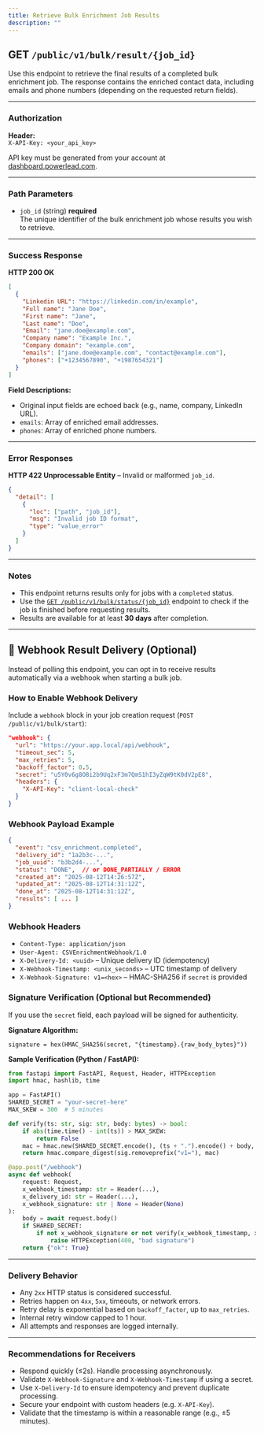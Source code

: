 ```yaml
---
title: Retrieve Bulk Enrichment Job Results
description: ""
---
```


## GET `/public/v1/bulk/result/{job_id}`

Use this endpoint to retrieve the final results of a completed bulk enrichment job. The response contains the enriched contact data, including emails and phone numbers (depending on the requested return fields).

***

### Authorization

**Header:**\
`X-API-Key: <your_api_key>`

API key must be generated from your account at [dashboard.powerlead.com](https://dashboard.powerlead.com).

***

### Path Parameters

* `job_id` (string) **required**\
  The unique identifier of the bulk enrichment job whose results you wish to retrieve.

***

### Success Response

**HTTP 200 OK**

```json
[
  {
    "Linkedin URL": "https://linkedin.com/in/example",
    "Full name": "Jane Doe",
    "First name": "Jane",
    "Last name": "Doe",
    "Email": "jane.doe@example.com",
    "Company name": "Example Inc.",
    "Company domain": "example.com",
    "emails": ["jane.doe@example.com", "contact@example.com"],
    "phones": ["+1234567890", "+1987654321"]
  }
]
```

**Field Descriptions:**

* Original input fields are echoed back (e.g., name, company, LinkedIn URL).
* `emails`: Array of enriched email addresses.
* `phones`: Array of enriched phone numbers.

***

### Error Responses

**HTTP 422 Unprocessable Entity** – Invalid or malformed `job_id`.

```json
{
  "detail": [
    {
      "loc": ["path", "job_id"],
      "msg": "Invalid job ID format",
      "type": "value_error"
    }
  ]
}
```

***

### Notes

* This endpoint returns results only for jobs with a `completed` status.
* Use the [`GET /public/v1/bulk/status/{job_id}`](#) endpoint to check if the job is finished before requesting results.
* Results are available for at least **30 days** after completion.

***

## 📣 Webhook Result Delivery (Optional)

Instead of polling this endpoint, you can opt in to receive results automatically via a webhook when starting a bulk job.

### How to Enable Webhook Delivery

Include a `webhook` block in your job creation request (`POST /public/v1/bulk/start`):

```json
"webhook": {
  "url": "https://your.app.local/api/webhook",
  "timeout_sec": 5,
  "max_retries": 5,
  "backoff_factor": 0.5,
  "secret": "u5Y0v6g8O8i2b9Uq2xF3m7QmS1hI3yZqW9tK0dV2pE8",
  "headers": {
    "X-API-Key": "client-local-check"
  }
}
```

### Webhook Payload Example

```json
{
  "event": "csv_enrichment.completed",
  "delivery_id": "1a2b3c-...",
  "job_uuid": "b3b2d4-...",
  "status": "DONE",  // or DONE_PARTIALLY / ERROR
  "created_at": "2025-08-12T14:26:57Z",
  "updated_at": "2025-08-12T14:31:12Z",
  "done_at": "2025-08-12T14:31:12Z",
  "results": [ ... ]
}
```

### Webhook Headers

- `Content-Type: application/json`
- `User-Agent: CSVEnrichmentWebhook/1.0`
- `X-Delivery-Id: <uuid>` – Unique delivery ID (idempotency)
- `X-Webhook-Timestamp: <unix_seconds>` – UTC timestamp of delivery
- `X-Webhook-Signature: v1=<hex>` – HMAC-SHA256 if `secret` is provided

### Signature Verification (Optional but Recommended)

If you use the `secret` field, each payload will be signed for authenticity.

**Signature Algorithm:**

```
signature = hex(HMAC_SHA256(secret, "{timestamp}.{raw_body_bytes}"))
```

**Sample Verification (Python / FastAPI):**

```python
from fastapi import FastAPI, Request, Header, HTTPException
import hmac, hashlib, time

app = FastAPI()
SHARED_SECRET = "your-secret-here"
MAX_SKEW = 300  # 5 minutes

def verify(ts: str, sig: str, body: bytes) -> bool:
    if abs(time.time() - int(ts)) > MAX_SKEW:
        return False
    mac = hmac.new(SHARED_SECRET.encode(), (ts + ".").encode() + body, hashlib.sha256).hexdigest()
    return hmac.compare_digest(sig.removeprefix("v1="), mac)

@app.post("/webhook")
async def webhook(
    request: Request,
    x_webhook_timestamp: str = Header(...),
    x_delivery_id: str = Header(...),
    x_webhook_signature: str | None = Header(None)
):
    body = await request.body()
    if SHARED_SECRET:
        if not x_webhook_signature or not verify(x_webhook_timestamp, x_webhook_signature, body):
            raise HTTPException(400, "bad signature")
    return {"ok": True}
```

***

### Delivery Behavior

- Any `2xx` HTTP status is considered successful.
- Retries happen on `4xx`, `5xx`, timeouts, or network errors.
- Retry delay is exponential based on `backoff_factor`, up to `max_retries`.
- Internal retry window capped to 1 hour.
- All attempts and responses are logged internally.

***

### Recommendations for Receivers

- Respond quickly (≤2s). Handle processing asynchronously.
- Validate `X-Webhook-Signature` and `X-Webhook-Timestamp` if using a secret.
- Use `X-Delivery-Id` to ensure idempotency and prevent duplicate processing.
- Secure your endpoint with custom headers (e.g. `X-API-Key`).
- Validate that the timestamp is within a reasonable range (e.g., ±5 minutes).
